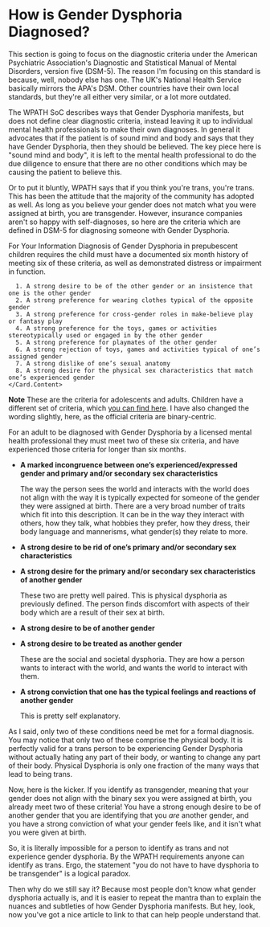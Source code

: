 
<PageMeta
  title="Diagnosing Gender Dysphoria"
  linkTitle="Clinical Diagnoses"
  description="It's clinical."
/>

<Disclaimer />

# How is Gender Dysphoria Diagnosed?

This section is going to focus on the diagnostic criteria under the American Psychiatric Association's Diagnostic and Statistical Manual of Mental Disorders, version five (DSM-5). The reason I'm focusing on this standard is because, well, nobody else has one. The UK's National Health Service basically mirrors the APA's DSM. Other countries have their own local standards, but they're all either very similar, or a lot more outdated.

The WPATH SoC describes ways that Gender Dysphoria manifests, but does not define clear diagnostic criteria, instead leaving it up to individual mental health professionals to make their own diagnoses. In general it advocates that if the patient is of sound mind and body and says that they have Gender Dysphoria, then they should be believed. The key piece here is "sound mind and body", it is left to the mental health professional to do the due diligence to ensure that there are no other conditions which may be causing the patient to believe this.

Or to put it bluntly, WPATH says that if you think you're trans, you're trans. This has been the attitude that the majority of the community has adopted as well. As long as you believe your gender does not match what you were assigned at birth, you are transgender. However, insurance companies aren't so happy with self-diagnoses, so here are the criteria which are defined in DSM-5 for diagnosing someone with Gender Dysphoria.

<Gutter>
  <Card>
    <Card.Header>For Your Information</Card.Header>
    <Card.Content>
      Diagnosis of Gender Dysphoria in prepubescent children requires the child must have a documented six month history of meeting six of these criteria, as well as demonstrated distress or impairment in function.

      1. A strong desire to be of the other gender or an insistence that one is the other gender
      2. A strong preference for wearing clothes typical of the opposite gender
      3. A strong preference for cross-gender roles in make-believe play or fantasy play
      4. A strong preference for the toys, games or activities stereotypically used or engaged in by the other gender
      5. A strong preference for playmates of the other gender
      6. A strong rejection of toys, games and activities typical of one’s assigned gender
      7. A strong dislike of one’s sexual anatomy
      8. A strong desire for the physical sex characteristics that match one’s experienced gender
    </Card.Content>
  </Card>
</Gutter>

**Note** These are the criteria for adolescents and adults. Children have a different set of criteria, which [you can find here](https://www.psychiatry.org/patients-families/gender-dysphoria/what-is-gender-dysphoria). I have also changed the wording slightly, here, as the official criteria are binary-centric.

For an adult to be diagnosed with Gender Dysphoria by a licensed mental health professional they must meet two of these six criteria, and have experienced those criteria for longer than six months.

- **A marked incongruence between one’s experienced/expressed gender and primary and/or secondary sex characteristics**

  The way the person sees the world and interacts with the world does not align with the way it is typically expected for someone of the gender they were assigned at birth. There are a very broad number of traits which fit into this description. It can be in the way they interact with others, how they talk, what hobbies they prefer, how they dress, their body language and mannerisms, what gender(s) they relate to more.

- **A strong desire to be rid of one’s primary and/or secondary sex characteristics**
- **A strong desire for the primary and/or secondary sex characteristics of another gender**
  
  These two are pretty well paired. This is physical dysphoria as previously defined. The person finds discomfort with aspects of their body which are a result of their sex at birth.

- **A strong desire to be of another gender**
- **A strong desire to be treated as another gender**

  These are the social and societal dysphoria. They are how a person wants to interact with the world, and wants the world to interact with them.

- **A strong conviction that one has the typical feelings and reactions of another gender**

  This is pretty self explanatory.

As I said, only two of these conditions need be met for a formal diagnosis. You may notice that only two of these comprise the physical body. It is perfectly valid for a trans person to be experiencing Gender Dysphoria without actually hating any part of their body, or wanting to change any part of their body. Physical Dysphoria is only one fraction of the many ways that lead to being trans.

Now, here is the kicker. If you identify as transgender, meaning that your gender does not align with the binary sex you were assigned at birth, you already meet two of these criteria! You have a strong enough desire to be of another gender that you are identifying that you *are* another gender, and you have a strong conviction of what your gender feels like, and it isn't what you were given at birth.

So, it is literally impossible for a person to identify as trans and not experience gender dysphoria. By the WPATH requirements anyone can identify as trans. Ergo, the statement "you do not have to have dysphoria to be transgender" is a logical paradox.

Then why do we still say it? Because most people don't know what gender dysphoria actually is, and it is easier to repeat the mantra than to explain the nuances and subtleties of how Gender Dysphoria manifests. But hey, look, now you've got a nice article to link to that can help people understand that.
